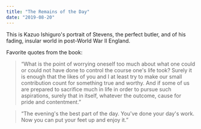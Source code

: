 ```yaml
---
title: "The Remains of the Day"
date: "2019-08-20"
---
```


This is Kazuo Ishiguro's portrait of Stevens, the perfect butler, and of his fading, insular world in post-World War II England.

Favorite quotes from the book:

> “What is the point of worrying oneself too much about what one could or could not have done to control the course one's life took? Surely it is enough that the likes of you and I at least try to make our small contribution count for something true and worthy. And if some of us are prepared to sacrifice much in life in order to pursue such aspirations, surely that in itself, whatever the outcome, cause for pride and contentment.”

> “The evening's the best part of the day. You've done your day's work. Now you can put your feet up and enjoy it.”
